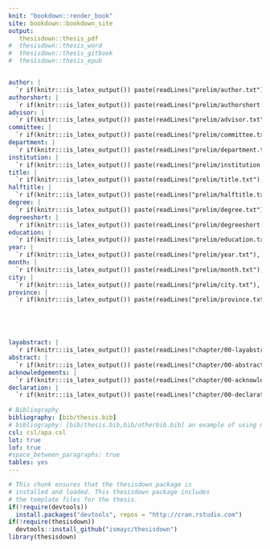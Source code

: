 ```yaml
---
knit: "bookdown::render_book"
site: bookdown::bookdown_site
output: 
   thesisdown::thesis_pdf
#  thesisdown::thesis_word
#  thesisdown::thesis_gitbook
#  thesisdown::thesis_epub


author: |
  `r if(knitr:::is_latex_output()) paste(readLines("prelim/author.txt"), collapse = '\n  ')`
authorshort: |
  `r if(knitr:::is_latex_output()) paste(readLines("prelim/authorshort.txt"), collapse = '\n  ')`
advisor: |
  `r if(knitr:::is_latex_output()) paste(readLines("prelim/advisor.txt"), collapse = '\n  ')`
committee: |
  `r if(knitr:::is_latex_output()) paste(readLines("prelim/committee.txt"), collapse = '\n  ')`
department: |
  `r if(knitr:::is_latex_output()) paste(readLines("prelim/department.txt"), collapse = '\n  ')`
institution: |
  `r if(knitr:::is_latex_output()) paste(readLines("prelim/institution.txt"), collapse = '\n  ')`
title: |
  `r if(knitr:::is_latex_output()) paste(readLines("prelim/title.txt"), collapse = '\n  ')`
halftitle: |
  `r if(knitr:::is_latex_output()) paste(readLines("prelim/halftitle.txt"), collapse = '\n  ')`
degree: |
  `r if(knitr:::is_latex_output()) paste(readLines("prelim/degree.txt"), collapse = '\n  ')`
degreeshort: |
  `r if(knitr:::is_latex_output()) paste(readLines("prelim/degreeshort.txt"), collapse = '\n  ')`
education: |
  `r if(knitr:::is_latex_output()) paste(readLines("prelim/education.txt"), collapse = '\n  ')`
year: |
  `r if(knitr:::is_latex_output()) paste(readLines("prelim/year.txt"), collapse = '\n  ')`
month: |
  `r if(knitr:::is_latex_output()) paste(readLines("prelim/month.txt"), collapse = '\n  ')`
city: |
  `r if(knitr:::is_latex_output()) paste(readLines("prelim/city.txt"), collapse = '\n  ')`
province: |
  `r if(knitr:::is_latex_output()) paste(readLines("prelim/province.txt"), collapse = '\n  ')`





layabstract: |
  `r if(knitr:::is_latex_output()) paste(readLines("chapter/00-layabstract.Rmd"), collapse = '\n  ')`
abstract: |
  `r if(knitr:::is_latex_output()) paste(readLines("chapter/00-abstract.Rmd"), collapse = '\n  ')`
acknowledgements: |
  `r if(knitr:::is_latex_output()) paste(readLines("chapter/00-acknowledgements.Rmd"), collapse = '\n  ')`
declaration: |
  `r if(knitr:::is_latex_output()) paste(readLines("chapter/00-declaration.Rmd"), collapse = '\n  ')`
  
# Bibliography  
bibliography: [bib/thesis.bib]
# bibliography: [bib/thesis.bib,bib/otherbib.bib] an example of using multiple .bib files
csl: csl/apa.csl
lot: true
lof: true
#space_between_paragraphs: true
tables: yes
---
```


<!--
Above is the YAML (YAML Ain't Markup Language) header that includes a lot of metadata used to produce the document.  Be careful with spacing in this header!
-->

<!--
If you receive a duplicate label error after knitting, make sure to delete the index.Rmd file and then knit again.
-->

```r
# This chunk ensures that the thesisdown package is
# installed and loaded. This thesisdown package includes
# the template files for the thesis.
if(!require(devtools))
  install.packages("devtools", repos = "http://cran.rstudio.com")
if(!require(thesisdown))
  devtools::install_github("ismayc/thesisdown")
library(thesisdown)
```







